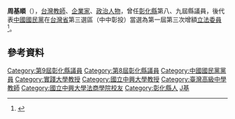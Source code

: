 {{Infobox_officeholder
| name = 周基順
| image name =
| width = 
| now =  
| period = 
| Sex = 男 
| Native place = 
| date of birth = 
| party = {{Kmt}}
| nationality = {{ROC}}
| place of birth = 
| educate = 
*[[國立中興大學法商學院|國立中興大學法商學院]]（今[[國立臺北大學|國立臺北大學]]）會計統計系畢業
*革命實踐研究院結業
| past = 
*縣立彰化女高教師、組長
*省立彰化高商教師、私立建國商專講師
*私立實踐家專講師
*省立台中商專附設空專講師
*國立中興大學講師
*彰化團管區後備軍人輔導員
*和美國際獅子會第二副會長
*彰化縣第八、九屆縣議員
*中國國民黨彰化縣黨部評議委員
*彰化市中山國小家長會會長
*久松化學企業有限公司總經理
*力成興業有限公司董事長
*第一屆第三次增額立法委員<br><span style="color: blue;">（1981年－1984年）</span>
}}
'''周基順'''（{{bd|？||？||catIdx=Zhou周}}），[[台灣|台灣]][[教師|教師]]、[[企業家|企業家]]、[[政治人物|政治人物]]，曾任[[彰化縣|彰化縣]]第八、九屆縣議員，後代表[[中國國民黨|中國國民黨]]在[[台灣省|台灣省]]第三選區（中中彰投）當選為第一屆第三次增額[[立法委員|立法委員]]<ref>{{Cite web |url=http://npl.ly.gov.tw/do/www/commissionerInfo?id=444&expireBack=01&expire=01&act=exp&keyword=&orderBy=name&nameOrder=true&eleDisOrder=false |title=立法院國會圖書館 第１屆立法委員個人資料 周基順 |access-date=2008-08-02 |archive-date=2016-03-04 |archive-url=https://web.archive.org/web/20160304081427/http://npl.ly.gov.tw/do/www/commissionerInfo?id=444&expireBack=01&expire=01&act=exp&keyword=&orderBy=name&nameOrder=true&eleDisOrder=false |dead-url=no }}</ref>。

==參考資料==
<div class="references-small">
<references />
</div>
{{中華民國第一屆第三次增額立法委員}}
 

{{DEFAULTSORT:Zhou周}}
 
[[Category:第9屆彰化縣議員|Category:第9屆彰化縣議員]]
[[Category:第8屆彰化縣議員|Category:第8屆彰化縣議員]]
[[Category:中國國民黨黨員|Category:中國國民黨黨員]]
[[Category:實踐大學教授|Category:實踐大學教授]]
[[Category:國立中興大學教授|Category:國立中興大學教授]]
[[Category:臺灣高級中學教師|Category:臺灣高級中學教師]]
[[Category:國立中興大學法商學院校友|Category:國立中興大學法商學院校友]]
[[Category:彰化縣人|Category:彰化縣人]]
[[Category:周姓|J基]]